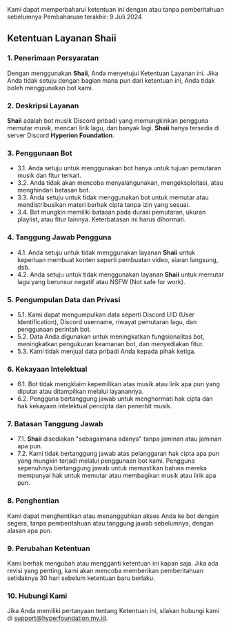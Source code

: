 
<Callout type='info' emoji='ℹ️'>
  Kami dapat memperbaharui ketentuan ini dengan atau tanpa pemberitahuan sebelumnya
</Callout>

<Callout type='info' emoji='ℹ️'>
  Pembaharuan terakhir: 9 Juli 2024
</Callout>

## Ketentuan Layanan Shaii

### 1. Penerimaan Persyaratan
Dengan menggunakan **Shaii**, Anda menyetujui Ketentuan Layanan ini. Jika Anda tidak setuju dengan bagian mana pun dari ketentuan ini, Anda tidak boleh menggunakan bot kami.

### 2. Deskripsi Layanan
**Shaii** adalah bot musik Discord pribadi yang memungkinkan pengguna memutar musik, mencari lirik lagu, dan banyak lagi. **Shaii** hanya tersedia di server Discord **Hyperion Foundation**.

### 3. Penggunaan Bot
- 3.1. Anda setuju untuk menggunakan bot hanya untuk tujuan pemutaran musik dan fitur terkait.
- 3.2. Anda tidak akan mencoba menyalahgunakan, mengeksploitasi, atau menghindari batasan bot.
- 3.3. Anda setuju untuk tidak menggunakan bot untuk memutar atau mendistribusikan materi berhak cipta tanpa izin yang sesuai.
- 3.4. Bot mungkin memiliki batasan pada durasi pemutaran, ukuran playlist, atau fitur lainnya. Keterbatasan ini harus dihormati.

### 4. Tanggung Jawab Pengguna
- 4.1. Anda setuju untuk tidak menggunakan layanan **Shaii** untuk keperluan membuat konten seperti pembuatan video, siaran langsung, dsb.
- 4.2. Anda setuju untuk tidak menggunakan layanan **Shaii** untuk memutar lagu yang berunsur negatif atau NSFW (Not safe for work).

### 5. Pengumpulan Data dan Privasi
- 5.1. Kami dapat mengumpulkan data seperti Discord UID (User Identification), Discord username, riwayat pemutaran lagu, dan penggunaan perintah bot.
- 5.2. Data Anda digunakan untuk meningkatkan fungsionalitas bot, meningkatkan pengukuran keamanan bot, dan menyediakan fitur.
- 5.3. Kami tidak menjual data pribadi Anda kepada pihak ketiga.

### 6. Kekayaan Intelektual
- 6.1. Bot tidak mengklaim kepemilikan atas musik atau lirik apa pun yang diputar atau ditampilkan melalui layanannya.
- 6.2. Pengguna bertanggung jawab untuk menghormati hak cipta dan hak kekayaan intelektual pencipta dan penerbit musik.

### 7. Batasan Tanggung Jawab
- 7.1. **Shaii** disediakan "sebagaimana adanya" tanpa jaminan atau jaminan apa pun.
- 7.2. Kami tidak bertanggung jawab atas pelanggaran hak cipta apa pun yang mungkin terjadi melalui penggunaan bot kami. Pengguna sepenuhnya bertanggung jawab untuk memastikan bahwa mereka mempunyai hak untuk memutar atau membagikan musik atau lirik apa pun.

### 8. Penghentian
Kami dapat menghentikan atau menangguhkan akses Anda ke bot dengan segera, tanpa pemberitahuan atau tanggung jawab sebelumnya, dengan alasan apa pun.

### 9. Perubahan Ketentuan
Kami berhak mengubah atau mengganti ketentuan ini kapan saja. Jika ada revisi yang penting, kami akan mencoba memberikan pemberitahuan setidaknya 30 hari sebelum ketentuan baru berlaku.

### 10. Hubungi Kami
Jika Anda memiliki pertanyaan tentang Ketentuan ini, silakan hubungi kami di [support@hyperfoundation.my.id](mailto:support@hyperfoundation.my.id).
